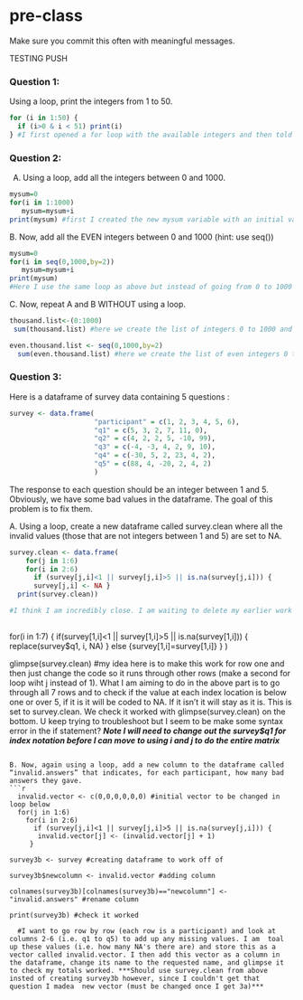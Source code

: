 # pre-class


Make sure you commit this often with meaningful messages. 



TESTING PUSH

### Question 1:

Using a loop, print the integers from 1 to 50. 
```{r}
for (i in 1:50) {
  if (i>0 & i < 51) print(i)
} #I first opened a for loop with the available integers and then told it to print only those between 0 and 51 (i.e. 1 to 50), I added extra stipulations in case an input of potentially troublesome values were given (insted of giving only 1 to 50  to get out 1 to 50 as I did here)

```

### Question 2:

A.  Using a loop, add all the integers between 0 and 1000.
```{r}
mysum=0 
for(i in 1:1000)
   mysum=mysum+i
print(mysum) #first I created the new mysum variable with an initial value of zero, then we used a for loop to increase this value by i for all i's within 1 to 1000, finally this is printed

```

B. Now, add all the EVEN integers between 0 and 1000 (hint: use seq())
```{r}
mysum=0 
for(i in seq(0,1000,by=2))
   mysum=mysum+i
print(mysum)
#Here I use the same loop as above but instead of going from 0 to 1000 we go 0 to 1000 by twos (i.e. the even ones)

```

C. Now, repeat A and B WITHOUT using a loop.
```{r}
thousand.list<-(0:1000)
 sum(thousand.list) #here we create the list of integers 0 to 1000 and summate them

even.thousand.list <- seq(0,1000,by=2)
  sum(even.thousand.list) #here we create the list of even integers 0 to 1000 and summate them

```
### Question 3:

Here is a dataframe of survey data containing 5 questions :

```{r, eval=FALSE}
survey <- data.frame(
                     "participant" = c(1, 2, 3, 4, 5, 6),
                     "q1" = c(5, 3, 2, 7, 11, 0),
                     "q2" = c(4, 2, 2, 5, -10, 99),
                     "q3" = c(-4, -3, 4, 2, 9, 10),
                     "q4" = c(-30, 5, 2, 23, 4, 2),
                     "q5" = c(88, 4, -20, 2, 4, 2)
                     )
```
The response to each question should be an integer between 1 and 5. Obviously, we have some bad values in the dataframe. The goal of this problem is to fix them.

A. Using a loop, create a new dataframe called survey.clean where all the invalid values (those that are not integers between 1 and 5) are set to NA.
```{r}
survey.clean <- data.frame(
    for(j in 1:6)  
    for(i in 2:6)
      if (survey[j,i]<1 || survey[j,i]>5 || is.na(survey[j,i])) {
      survey[j,i] <- NA }
  print(survey.clean))

#I think I am incredibly close. I am waiting to delete my earlier work (below) until I get this. This will look through each value and replace it with NA if it is under 1 or over 5 and store this as survey.clean (a dataframe). Finally it will print it to check it worked. I am missing something on the syntax for assigning a specific index as NA though...
  
```
  
  
  for(i in 1:7) {
    if(survey[1,i]<1 || survey[1,i]>5 || is.na(survey[1,i])) {
      replace(survey$q1, i, NA)
    }
    else {survey[1,i]=survey[1,i]}
  }
)

glimpse(survey.clean)
#my idea here is to make this work for row one and then just change the code so it runs through other rows (make a second for loop wiht j instead of 1). What I am aiming to do in the above part is to go through all 7 rows and to check if the value at each index location is below one or over 5, if it is it will be coded to NA. If it isn't it will stay as it is. This is set to survey.clean. We check it worked with glimpse(survey.clean) on the bottom. U keep trying to troubleshoot but I seem to be make some syntax error in the if statement? ***Note I will need to change out the survey$q1 for index notation before I can move to using i and j to do the entire matrix***
```

B. Now, again using a loop, add a new column to the dataframe called “invalid.answers” that indicates, for each participant, how many bad answers they gave.
```{r}
  invalid.vector <- c(0,0,0,0,0,0) #initial vector to be changed in loop below
  for(j in 1:6)  
    for(i in 2:6)
      if (survey[j,i]<1 || survey[j,i]>5 || is.na(survey[j,i])) {
       invalid.vector[j] <- (invalid.vector[j] + 1)
     }
  
survey3b <- survey #creating dataframe to work off of

survey3b$newcolumn <- invalid.vector #adding column

colnames(survey3b)[colnames(survey3b)=="newcolumn"] <- "invalid.answers" #rename column

print(survey3b) #check it worked
  
  #I want to go row by row (each row is a participant) and look at columns 2-6 (i.e. q1 to q5) to add up any missing values. I am  toal up these values (i.e. how many NA's there are) and store this as a vector called invalid.vector. I then add this vector as a column in the dataframe, change its name to the requested name, and glimpse it to check my totals worked. ***Should use survey.clean from above insted of creating survey3b however, since I couldn't get that question I madea  new vector (must be changed once I get 3a)***

```